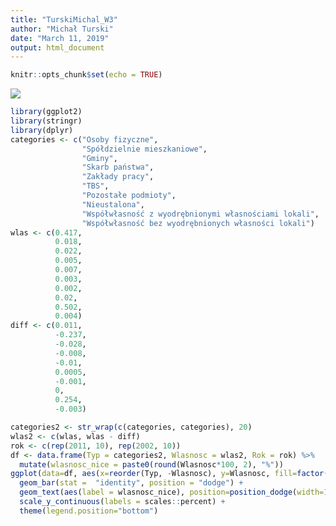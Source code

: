 ```yaml
---
title: "TurskiMichal_W3"
author: "Michał Turski"
date: "March 11, 2019"
output: html_document
---
```


```r
knitr::opts_chunk$set(echo = TRUE)
```
![](Screen.png)
```r
library(ggplot2)
library(stringr)
library(dplyr)
categories <- c("Osoby fizyczne",
                "Spółdzielnie mieszkaniowe",
                "Gminy",
                "Skarb państwa",
                "Zakłady pracy",
                "TBS",
                "Pozostałe podmioty",
                "Nieustalona",
                "Współwłasność z wyodrębnionymi własnościami lokali",
                "Współwłasność bez wyodrębnionych własności lokali")
wlas <- c(0.417,
          0.018,
          0.022,
          0.005,
          0.007,
          0.003,
          0.002,
          0.02,
          0.502,
          0.004)
diff <- c(0.011,
          -0.237,
          -0.028,
          -0.008,
          -0.01,
          0.0005,
          -0.001,
          0,
          0.254,
          -0.003)

categories2 <- str_wrap(c(categories, categories), 20)
wlas2 <- c(wlas, wlas - diff)
rok <- c(rep(2011, 10), rep(2002, 10))
df <- data.frame(Typ = categories2, Wlasnosc = wlas2, Rok = rok) %>% 
  mutate(wlasnosc_nice = paste0(round(Wlasnosc*100, 2), "%"))
ggplot(data=df, aes(x=reorder(Typ, -Wlasnosc), y=Wlasnosc, fill=factor(Rok))) +coord_flip() +
  geom_bar(stat =  "identity", position = "dodge") +
  geom_text(aes(label = wlasnosc_nice), position=position_dodge(width=1), hjust = -0.05, size = 3) +
  scale_y_continuous(labels = scales::percent) +
  theme(legend.position="bottom")
```
